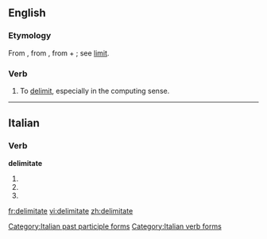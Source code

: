 ==English==

===Etymology===
From {{etyl|fr}} {{term|délimiter}}, from {{etyl|LL.}} {{term|delimitare||to mark out the limits}}, from {{term|de-}} + {{term|limitare||to limit, bound}}; see [[limit]].

===Verb===
{{en-verb|delimitates|delimitating|delimitated}}

# To [[delimit]], especially in the computing sense.

----

==Italian==

===Verb===
'''delimitate'''

# {{conjugation of|delimitare||2|p|pres|ind|lang=it}}
# {{conjugation of|delimitare||2|p|imp|lang=it}}
# {{form of|[[feminine|Feminine]] plural|delimitato}}

[[Category:Italian past participle forms]]
[[Category:Italian verb forms]]

[[fr:delimitate]]
[[vi:delimitate]]
[[zh:delimitate]]